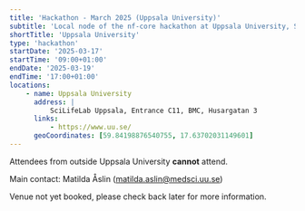 ```yaml
---
title: 'Hackathon - March 2025 (Uppsala University)'
subtitle: 'Local node of the nf-core hackathon at Uppsala University, Sweden'
shortTitle: 'Uppsala University'
type: 'hackathon'
startDate: '2025-03-17'
startTime: '09:00+01:00'
endDate: '2025-03-19'
endTime: '17:00+01:00'
locations:
    - name: Uppsala University
      address: |
          SciLifeLab Uppsala, Entrance C11, BMC, Husargatan 3
      links:
          - https://www.uu.se/
      geoCoordinates: [59.84198876540755, 17.63702031149601]
---
```


Attendees from outside Uppsala University **cannot** attend.

Main contact: Matilda Åslin ([matilda.aslin@medsci.uu.se](mailto:matilda.aslin@medsci.uu.se))

Venue not yet booked, please check back later for more information.
